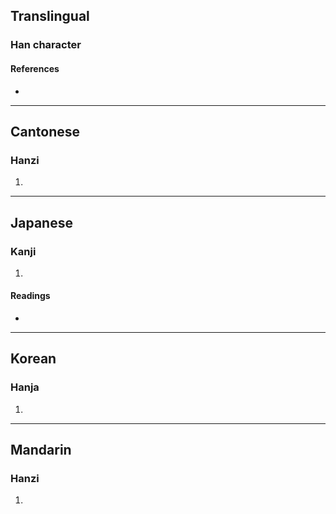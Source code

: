 {{character info}}
==Translingual==

===Han character===
{{Han char|rn=30|rad=口|as=10|sn=13|four=64027|canj=RKSB|ids=⿰口脅}}

====References====
* {{Han ref|kx=0202.150|dkj=04059|dj=0424.380|hdz=10672.010|uh=55CB|ud=21963|bh=DCCE|bd=56526}}

----

==Cantonese==

===Hanzi===
{{yue-hanzi|jyut=|y=hip3}}

# {{rfdef|yue|sort=口10}}

----

==Japanese==

===Kanji===
{{ja-kanji|grade=|rs=口10}}

# {{rfdef|ja|sort=口10}}

====Readings====
* {{ja-readings|on=きょう,こう|kun=おどす}}

----

==Korean==

===Hanja===
{{ko-hanja|hangeul=협|rv=hyeop|mr=hyŏp}}

# {{rfdef|ko|sort=口10}}

----

==Mandarin==

===Hanzi===
{{cmn-hanzi|pin=[[ài]] ([[ai4]]), [[xié]] ([[xie2]])|wg=ai<sup>4</sup>, hsieh<sup>2</sup>}}

# {{rfdef|cmn|sort=口10}}